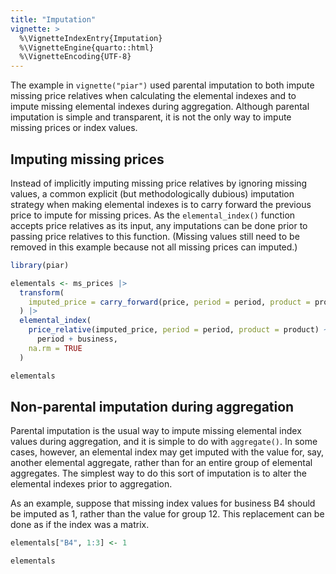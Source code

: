 ```yaml
---
title: "Imputation"
vignette: >
  %\VignetteIndexEntry{Imputation}
  %\VignetteEngine{quarto::html}
  %\VignetteEncoding{UTF-8}
---
```


The example in `vignette("piar")` used parental imputation to both
impute missing price relatives when calculating the elemental indexes
and to impute missing elemental indexes during aggregation. Although
parental imputation is simple and transparent, it is not the only way to
impute missing prices or index values.

## Imputing missing prices

Instead of implicitly imputing missing price relatives by ignoring
missing values, a common explicit (but methodologically dubious)
imputation strategy when making elemental indexes is to carry forward
the previous price to impute for missing prices. As the
`elemental_index()` function accepts price relatives as its input, any
imputations can be done prior to passing price relatives to this
function. (Missing values still need to be removed in this example
because not all missing prices can imputed.)

```r
library(piar)

elementals <- ms_prices |>
  transform(
    imputed_price = carry_forward(price, period = period, product = product)
  ) |>
  elemental_index(
    price_relative(imputed_price, period = period, product = product) ~
      period + business,
    na.rm = TRUE
  )

elementals
```

## Non-parental imputation during aggregation

Parental imputation is the usual way to impute missing elemental index
values during aggregation, and it is simple to do with `aggregate()`. In
some cases, however, an elemental index may get imputed with the value
for, say, another elemental aggregate, rather than for an entire group
of elemental aggregates. The simplest way to do this sort of imputation
is to alter the elemental indexes prior to aggregation.

As an example, suppose that missing index values for business B4 should
be imputed as 1, rather than the value for group 12. This replacement
can be done as if the index was a matrix.

```r
elementals["B4", 1:3] <- 1

elementals
```
